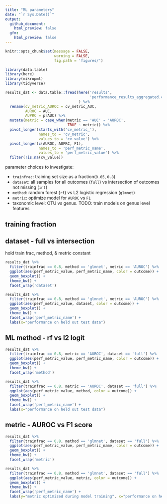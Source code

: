 ```yaml
---
title: "ML parameters"
date: "`r Sys.Date()`"
output: 
  github_document:
    html_preview: false
  gfm:
    html_preview: false
---
```


```r
knitr::opts_chunk$set(message = FALSE,
                      warning = FALSE,
                      fig.path = 'figures/')
```
```r
library(data.table)
library(here)
library(mikropml)
library(tidyverse)
```

```r
results_dat <- data.table::fread(here('results', 
                                      'performance_results_aggregated.csv')
                                 ) %>% 
  rename(cv_metric_AUROC = cv_metric_AUC,
         AUROC = AUC,
         AUPRC = prAUC) %>% 
  mutate(metric = case_when(metric == 'AUC' ~ 'AUROC',
                            TRUE ~ metric)) %>% 
  pivot_longer(starts_with('cv_metric_'), 
               names_to = 'cv_metric', 
               values_to = 'cv_value') %>% 
  pivot_longer(c(AUROC, AUPRC, F1), 
               names_to = 'perf_metric_name',
               values_to = 'perf_metric_value') %>% 
  filter(!is.na(cv_value))
```


parameter choices to investigate:

- `trainfrac`: training set size as a fraction(`0.65`, `0.8`)
- `dataset`: all samples for all outcomes (`full`) vs intersection of outcomes not missing (`int`) 
- `method`: random forest (`rf`) vs L2 logistic regression (`glmnet`)
- `metric`: optimize model for `AUROC` vs `F1`
- taxonomic level: OTU vs genus. TODO: train models on genus level features

## training fraction

## dataset - full vs intersection

hold train frac, method, & metric constant

```r
results_dat %>% 
  filter(trainfrac == 0.8, method == 'glmnet', metric == 'AUROC') %>% 
  ggplot(aes(perf_metric_value, perf_metric_name, color = outcome)) +
  geom_boxplot() +
  theme_bw() +
  facet_wrap('dataset')

results_dat %>% 
  filter(trainfrac == 0.8, method == 'glmnet', metric == 'AUROC') %>% 
  ggplot(aes(perf_metric_value, dataset, color = outcome)) +
  geom_boxplot() +
  theme_bw() +
  facet_wrap('perf_metric_name') +
  labs(x="performance on held out test data")
```

## ML method - rf vs l2 logit
```r
results_dat %>% 
  filter(trainfrac == 0.8, metric == 'AUROC', dataset == 'full') %>% 
  ggplot(aes(perf_metric_value, perf_metric_name, color = outcome)) +
  geom_boxplot() +
  theme_bw() +
  facet_wrap('method')

results_dat %>% 
  filter(trainfrac == 0.8, metric == 'AUROC', dataset == 'full') %>% 
  ggplot(aes(perf_metric_value, method, color = outcome)) +
  geom_boxplot() +
  theme_bw() +
  facet_wrap('perf_metric_name') +
  labs(x="performance on held out test data")
```


## metric - AUROC vs F1 score
```r
results_dat %>% 
  filter(trainfrac == 0.8, method == 'glmnet', dataset == 'full') %>% 
  ggplot(aes(perf_metric_value, perf_metric_name, color = outcome)) +
  geom_boxplot() +
  theme_bw() +
  facet_wrap('metric')

results_dat %>% 
  filter(trainfrac == 0.8, method == 'glmnet', dataset == 'full') %>% 
  ggplot(aes(perf_metric_value, metric, color = outcome)) +
  geom_boxplot() +
  theme_bw() +
  facet_wrap('perf_metric_name') +
  labs(y="metric optimized during model training", x="performance on held out test data")
```

